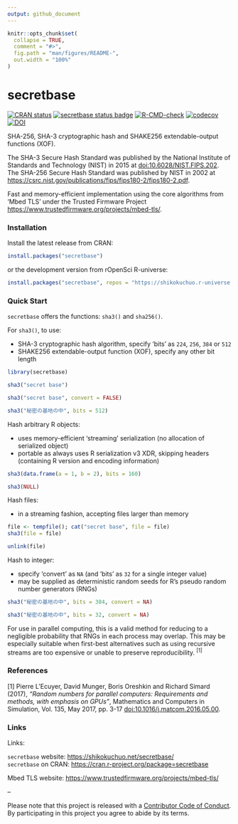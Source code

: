 ```yaml
---
output: github_document
---
```


<!-- README.md is generated from README.Rmd. Please edit that file -->

```r
knitr::opts_chunk$set(
  collapse = TRUE,
  comment = "#>",
  fig.path = "man/figures/README-",
  out.width = "100%"
)
```

# secretbase

<!-- badges: start -->
[![CRAN status](https://www.r-pkg.org/badges/version/secretbase?color=42147b)](https://CRAN.R-project.org/package=secretbase)
[![secretbase status badge](https://shikokuchuo.r-universe.dev/badges/secretbase?color=e4723a)](https://shikokuchuo.r-universe.dev/secretbase)
[![R-CMD-check](https://github.com/shikokuchuo/secretbase/workflows/R-CMD-check/badge.svg)](https://github.com/shikokuchuo/secretbase/actions)
[![codecov](https://codecov.io/gh/shikokuchuo/secretbase/graph/badge.svg)](https://app.codecov.io/gh/shikokuchuo/secretbase)
[![DOI](https://zenodo.org/badge/745691432.svg)](https://zenodo.org/doi/10.5281/zenodo.10553139)
<!-- badges: end -->

SHA-256, SHA-3 cryptographic hash and SHAKE256 extendable-output functions (XOF).

The SHA-3 Secure Hash Standard was published by the National Institute of Standards and Technology (NIST) in 2015 at [doi:10.6028/NIST.FIPS.202](https://dx.doi.org/10.6028/NIST.FIPS.202). The SHA-256 Secure Hash Standard was published by NIST in 2002 at <https://csrc.nist.gov/publications/fips/fips180-2/fips180-2.pdf>.


Fast and memory-efficient implementation using the core algorithms from 'Mbed TLS' under the Trusted Firmware Project <https://www.trustedfirmware.org/projects/mbed-tls/>.

### Installation

Install the latest release from CRAN:

```r
install.packages("secretbase")
```

or the development version from rOpenSci R-universe:

```r
install.packages("secretbase", repos = "https://shikokuchuo.r-universe.dev")
```

### Quick Start

`secretbase` offers the functions: `sha3()` and `sha256()`.

For `sha3()`, to use:
 
 - SHA-3 cryptographic hash algorithm, specify 'bits' as `224`, `256`, `384` or `512`
 - SHAKE256 extendable-output function (XOF), specify any other bit length

```r
library(secretbase)

sha3("secret base")

sha3("secret base", convert = FALSE)

sha3("秘密の基地の中", bits = 512)

```

Hash arbitrary R objects:

 - uses memory-efficient 'streaming' serialization (no allocation of serialized object)
 - portable as always uses R serialization v3 XDR, skipping headers (containing R version and encoding information)

```r
sha3(data.frame(a = 1, b = 2), bits = 160)

sha3(NULL)
```

Hash files:

 - in a streaming fashion, accepting files larger than memory

```r
file <- tempfile(); cat("secret base", file = file)
sha3(file = file)
```
```r
unlink(file)
```

Hash to integer:

 - specify 'convert' as `NA` (and 'bits' as `32` for a single integer value)
 - may be supplied as deterministic random seeds for R's pseudo random number generators (RNGs)

```r
sha3("秘密の基地の中", bits = 384, convert = NA)

sha3("秘密の基地の中", bits = 32, convert = NA)
```

For use in parallel computing, this is a valid method for reducing to a negligible probability that RNGs in each process may overlap. This may be especially suitable when first-best alternatives such as using recursive streams are too expensive or unable to preserve reproducibility. <sup>[1]</sup>

### References

[1] Pierre L’Ecuyer, David Munger, Boris Oreshkin and Richard Simard (2017), *"Random numbers for parallel computers: Requirements and methods, with emphasis on GPUs"*, Mathematics and Computers in Simulation, Vol. 135, May 2017, pp. 3-17 [doi:10.1016/j.matcom.2016.05.00](https://doi.org/10.1016/j.matcom.2016.05.005).

### Links

Links:

`secretbase` website: <https://shikokuchuo.net/secretbase/><br />
`secretbase` on CRAN: <https://cran.r-project.org/package=secretbase><br />

Mbed TLS website: <https://www.trustedfirmware.org/projects/mbed-tls/><br />

--

Please note that this project is released with a [Contributor Code of Conduct](https://shikokuchuo.net/secretbase/CODE_OF_CONDUCT.html). By participating in this project you agree to abide by its terms.
